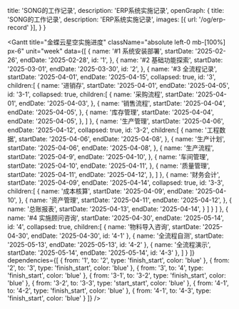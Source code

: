   title: 'SONG的工作记录',
  description: 'ERP系统实施记录',
  openGraph: {
    title: 'SONG的工作记录',
    description: 'ERP系统实施记录',
    images: [{ url: '/og/erp-record' }],
  }
}

<Gantt 
  title="金蝶云星空实施进度" 
  className="absolute left-0 mb-[100%] px-6"
  unit="week"
  data={[
    {
      name: '#1 系统安装部署',
      startDate: '2025-02-26',
      endDate: '2025-02-28',
      id: '1',
    },
    {
      name: '#2 基础功能探索',
      startDate: '2025-03-01',
      endDate: '2025-03-30',
      id: '2',
    },
    {
      name: '#3 全流程记录',
      startDate: '2025-04-01',
      endDate: '2025-04-15',
      collapsed: true,
      id: '3',
      children:[
        {
          name: '进销存',
          startDate: '2025-04-01',
          endDate: '2025-04-05',
          id: '3-1',
          collapsed: true,
          children:[
            {
              name: '采购流程',
              startDate: '2025-04-01',
              endDate: '2025-04-03',
            },
            {
              name: '销售流程',
              startDate: '2025-04-04',
              endDate: '2025-04-05',
            },
            {
              name: '库存管理',
              startDate: '2025-04-04',
              endDate: '2025-04-05',
            },
          ]
        },
        {
          name: '生产管理',
          startDate: '2025-04-06',
          endDate: '2025-04-12',
          collapsed: true,
          id: '3-2',
          children:[
            {
              name: '工程数据',
              startDate: '2025-04-06',
              endDate: '2025-04-08',
            },
            {
              name: '生产计划',
              startDate: '2025-04-06',
              endDate: '2025-04-08',
            },
            {
              name: '生产流程',
              startDate: '2025-04-9',
              endDate: '2025-04-10',
            },
            {
              name: '车间管理',
              startDate: '2025-04-10',
              endDate: '2025-04-11',
            },
            {
              name: '质量管理',
              startDate: '2025-04-11',
              endDate: '2025-04-12',
            },
          ]
        },
        {
          name: '财务会计',
          startDate: '2025-04-09',
          endDate: '2025-04-14',
          collapsed: true,
          id: '3-3',
          children:[
            {
              name: '成本核算',
              startDate: '2025-04-09',
              endDate: '2025-04-10',
            },
            {
              name: '资产管理',
              startDate: '2025-04-11',
              endDate: '2025-04-12',
            },
            {
              name: '总账报表',
              startDate: '2025-04-13',
              endDate: '2025-04-14',
            }
          ]
        }
      ]
    },
    {
      name: '#4 实施顾问咨询',
      startDate: '2025-04-30',
      endDate: '2025-05-14',
      id: '4',
      collapsed: true,
      children:[
        {
          name: '物料导入咨询',
          startDate: '2025-04-30',
          endDate: '2025-04-30',
          id: '4-1'
        },
        {
          name: '全流程自测',
          startDate: '2025-05-13',
          endDate: '2025-05-13',
          id: '4-2'
        },
        {
          name: '全流程演示',
          startDate: '2025-05-14',
          endDate: '2025-05-14',
          id: '4-3'
        },
      ]
    }
  ]}
  dependencies={[
    {
      from: '1',
      to: '2',
      type: 'finish_start',
      color: 'blue'
    },
    {
      from: '2',
      to: '3',
      type: 'finish_start',
      color: 'blue'
    },
    {
      from: '3',
      to: '4',
      type: 'finish_start',
      color: 'blue'
    },
    {
      from: '3-1',
      to: '3-2',
      type: 'finish_start',
      color: 'blue'
    },
    {
      from: '3-2',
      to: '3-3',
      type: 'start_start',
      color: 'blue'
    },
    {
      from: '4-1',
      to: '4-2',
      type: 'finish_start',
      color: 'blue'
    },
    {
      from: '4-1',
      to: '4-3',
      type: 'finish_start',
      color: 'blue'
    }
  ]}
/>